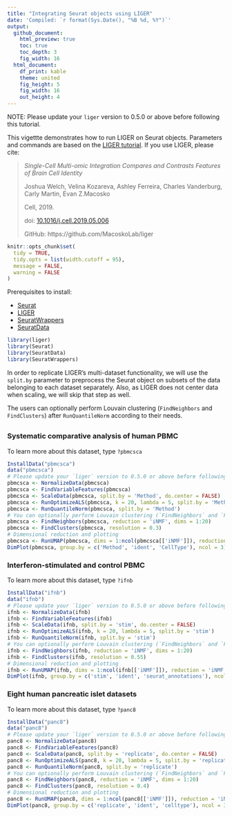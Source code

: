```yaml
---
title: "Integrating Seurat objects using LIGER"
date: 'Compiled: `r format(Sys.Date(), "%B %d, %Y")`'
output: 
  github_document:
    html_preview: true
    toc: true
    toc_depth: 3
    fig_width: 16
  html_document:
    df_print: kable
    theme: united
    fig_height: 5
    fig_width: 16
    out_height: 4
---
```


NOTE: Please update your `liger` version to 0.5.0 or above before following this tutorial.

This vigettte demonstrates how to run LIGER on Seurat objects. Parameters and commands are based on the [LIGER tutorial](http://htmlpreview.github.io/?https://github.com/MacoskoLab/liger/blob/master/vignettes/Integrating_multi_scRNA_data.html). If you use LIGER, please cite:
  
> *Single-Cell Multi-omic Integration Compares and Contrasts Features of Brain Cell Identity*
>
> Joshua Welch, Velina Kozareva, Ashley Ferreira, Charles Vanderburg, Carly Martin, Evan Z.Macosko
>
> Cell, 2019.
>
> doi: [10.1016/j.cell.2019.05.006](https://doi.org/10.1016/j.cell.2019.05.006)
>
> GitHub: https://github.com/MacoskoLab/liger

```r
knitr::opts_chunk$set(
  tidy = TRUE,
  tidy.opts = list(width.cutoff = 95),
  message = FALSE,
  warning = FALSE
)
```

Prerequisites to install: 

* [Seurat](https://satijalab.org/seurat/install) 
* [LIGER](https://github.com/MacoskoLab/liger) 
* [SeuratWrappers](https://github.com/satijalab/seurat-wrappers)
* [SeuratData](https://github.com/satijalab/seurat-data) 

```r
library(liger)
library(Seurat)
library(SeuratData)
library(SeuratWrappers)
```

In order to replicate LIGER's multi-dataset functionality, we will use the `split.by` parameter to preprocess the Seurat object on subsets of the data belonging to each dataset separately. Also, as LIGER does not center data when scaling, we will skip that step as well.

The users can optionally perform Louvain clustering (`FindNeighbors` and `FindClusters`) after `RunQuantileNorm` according to their needs.

## {.tabset .tabset-pills}

### Systematic comparative analysis of human PBMC

To learn more about this dataset, type `?pbmcsca` 

```r
InstallData("pbmcsca")
data("pbmcsca")
# Please update your `liger` version to 0.5.0 or above before following this tutorial
pbmcsca <- NormalizeData(pbmcsca)
pbmcsca <- FindVariableFeatures(pbmcsca)
pbmcsca <- ScaleData(pbmcsca, split.by = 'Method', do.center = FALSE)
pbmcsca <- RunOptimizeALS(pbmcsca, k = 20, lambda = 5, split.by = 'Method')
pbmcsca <- RunQuantileNorm(pbmcsca, split.by = 'Method')
# You can optionally perform Louvain clustering (`FindNeighbors` and `FindClusters`) after `RunQuantileNorm` according to your needs
pbmcsca <- FindNeighbors(pbmcsca, reduction = 'iNMF', dims = 1:20)
pbmcsca <- FindClusters(pbmcsca, resolution = 0.3)
# Dimensional reduction and plotting
pbmcsca <- RunUMAP(pbmcsca, dims = 1:ncol(pbmcsca[['iNMF']]), reduction = 'iNMF')
DimPlot(pbmcsca, group.by = c('Method', 'ident', 'CellType'), ncol = 3)
```

### Interferon-stimulated and control PBMC

To learn more about this dataset, type `?ifnb` 

```r
InstallData("ifnb")
data("ifnb")
# Please update your `liger` version to 0.5.0 or above before following this tutorial.
ifnb <- NormalizeData(ifnb)
ifnb <- FindVariableFeatures(ifnb)
ifnb <- ScaleData(ifnb, split.by = 'stim', do.center = FALSE)
ifnb <- RunOptimizeALS(ifnb, k = 20, lambda = 5, split.by = 'stim')
ifnb <- RunQuantileNorm(ifnb, split.by = 'stim')
# You can optionally perform Louvain clustering (`FindNeighbors` and `FindClusters`) after `RunQuantileNorm` according to your needs
ifnb <- FindNeighbors(ifnb, reduction = 'iNMF', dims = 1:20)
ifnb <- FindClusters(ifnb, resolution = 0.55)
# Dimensional reduction and plotting
ifnb <- RunUMAP(ifnb, dims = 1:ncol(ifnb[['iNMF']]), reduction = 'iNMF')
DimPlot(ifnb, group.by = c('stim', 'ident', 'seurat_annotations'), ncol = 3)
```

### Eight human pancreatic islet datasets

To learn more about this dataset, type `?panc8` 

```r
InstallData("panc8")
data("panc8")
# Please update your `liger` version to 0.5.0 or above before following this tutorial.
panc8 <- NormalizeData(panc8)
panc8 <- FindVariableFeatures(panc8)
panc8 <- ScaleData(panc8, split.by = 'replicate', do.center = FALSE)
panc8 <- RunOptimizeALS(panc8, k = 20, lambda = 5, split.by = 'replicate')
panc8 <- RunQuantileNorm(panc8, split.by = 'replicate')
# You can optionally perform Louvain clustering (`FindNeighbors` and `FindClusters`) after `RunQuantileNorm` according to your needs
panc8 <- FindNeighbors(panc8, reduction = 'iNMF', dims = 1:20)
panc8 <- FindClusters(panc8, resolution = 0.4)
# Dimensional reduction and plotting
panc8 <- RunUMAP(panc8, dims = 1:ncol(panc8[['iNMF']]), reduction = 'iNMF')
DimPlot(panc8, group.by = c('replicate', 'ident', 'celltype'), ncol = 3)
```
